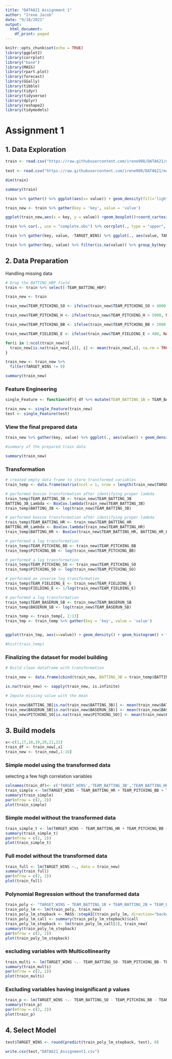 ---
title: "DATA621 Assignment 1"
author: "Irene Jacob"
date: "9/18/2021"
output:
  html_document:
    df_print: paged
---

```{r setup, include=FALSE}
knitr::opts_chunk$set(echo = TRUE)
library(ggplot2)
library(corrplot)
library("base")
library(MASS)
library(rpart.plot)
library(forecast)
library(GGally)
library(tibble)
library(tidyr)
library(tidyverse)
library(dplyr)
library(reshape2)
library(tidymodels)
```

# Assignment 1

## 1. Data Exploration

```{r}
train <- read.csv("https://raw.githubusercontent.com/irene908/DATA621/main/moneyball-training-data.csv") %>%select(-INDEX)
  
test <- read.csv("https://raw.githubusercontent.com/irene908/DATA621/main/moneyball-evaluation-data.csv") %>%select(-INDEX)
```

```{r}
dim(train)
```

```{r}
summary(train)
```

```{r}
train %>% gather() %>% ggplot(aes(x= value)) + geom_density(fill='light blue') + facet_wrap(~key, scales = 'free')
```


```{r}

train_new <- train %>% gather(key = 'key', value = 'value')

ggplot(train_new,aes(x = key, y = value)) +geom_boxplot()+coord_cartesian(ylim = c(0, 1000))+ theme(axis.text.x=element_text(angle=45, hjust=1))
```

```{r,fig.height = 7, fig.width = 7}
train %>% cor(., use = "complete.obs") %>% corrplot(., type = "upper", diag = FALSE)
```


```{r,fig.height = 7, fig.width = 7}

train %>% gather(key, value, -TARGET_WINS) %>% ggplot(., aes(value, TARGET_WINS)) +  geom_point( color="purple") + geom_smooth(method = "lm", se = FALSE, color = "black") + facet_wrap(~key, scales ="free", ncol = 3) 
```

```{r}

train %>% gather(key, value) %>% filter(is.na(value)) %>% group_by(key) %>% tally() %>% mutate(p = n / nrow(train) * 100) %>% mutate(p = paste0(round(p, ifelse(p < 10, 1, 0)), "%")) %>% arrange(desc(n)) %>% rename(`Variable` = key, `Count` = n, `Percentage` = p) 

```
## 2. Data Preparation

Handling missing data

```{r}
# Drop the BATTING_HBP field
train <- train %>% select(-TEAM_BATTING_HBP)

train_new <- train

train_new$TEAM_PITCHING_SO <- ifelse(train_new$TEAM_PITCHING_SO > 4000, NA, train_new$TEAM_PITCHING_SO)

train_new$TEAM_PITCHING_H <- ifelse(train_new$TEAM_PITCHING_H > 5000, NA, train_new$TEAM_PITCHING_H)

train_new$TEAM_PITCHING_BB <- ifelse(train_new$TEAM_PITCHING_BB > 2000, NA, train_new$TEAM_PITCHING_BB)

train_new$TEAM_FIELDING_E <- ifelse(train_new$TEAM_FIELDING_E > 480, NA, train_new$TEAM_FIELDING_E)

```

```{r}

for(i in 1:ncol(train_new)){
  train_new[is.na(train_new[,i]), i] <- mean(train_new[,i], na.rm = TRUE)
}

train_new <- train_new %>% 
  filter(TARGET_WINS != 0)

```


```{r}

summary(train_new)
```



### Feature Engineering

```{r}

single_Feature <- function(df){ df %>% mutate(TEAM_BATTING_1B = TEAM_BATTING_H - TEAM_BATTING_2B - TEAM_BATTING_3B - TEAM_BATTING_HR) }

train_new <- single_Feature(train_new)
test <- single_Feature(test)
```

### View the final prepared data

```{r}

train_new %>% gather(key, value) %>% ggplot(., aes(value)) + geom_density(fill='blue') + facet_wrap(~key, scales ="free")

```

```{r}

#summary of the prepared train data

summary(train_new)

```




### Transformation

```{r echo=FALSE, fig.width=15, message=FALSE, warning=FALSE}

# created empty data frame to store transformed variables
train_temp <- data.frame(matrix(ncol = 1, nrow = length(train_new$TARGET_WINS)))

# performed boxcox transformation after identifying proper lambda
train_temp$TEAM_BATTING_3B <- train_new$TEAM_BATTING_3B
BATTING_3B_Lambda <- BoxCox.lambda(train_new$TEAM_BATTING_3B)
train_temp$BATTING_3B <- log(train_new$TEAM_BATTING_3B)

# performed boxcox transformation after identifying proper lambda
train_temp$TEAM_BATTING_HR <- train_new$TEAM_BATTING_HR
BATTING_HR_Lambda <- BoxCox.lambda(train_new$TEAM_BATTING_HR)
train_temp$BATTING_HR <- BoxCox(train_new$TEAM_BATTING_HR, BATTING_HR_Lambda)

# performed a log transformation
train_temp$TEAM_PITCHING_BB <- train_new$TEAM_PITCHING_BB
train_temp$PITCHING_BB <- log(train_new$TEAM_PITCHING_BB)

# performed a log transformation
train_temp$TEAM_PITCHING_SO <- train_new$TEAM_PITCHING_SO
train_temp$PITCHING_SO <- log(train_new$TEAM_PITCHING_SO)

# performed an inverse log transformation
train_temp$TEAM_FIELDING_E <- train_new$TEAM_FIELDING_E
train_temp$FIELDING_E <- 1/log(train_new$TEAM_FIELDING_E)

# performed a log transformation
train_temp$TEAM_BASERUN_SB <- train_new$TEAM_BASERUN_SB
train_temp$BASERUN_SB <- log(train_new$TEAM_BASERUN_SB)

train_temp <- train_temp[, 2:13]
train_tmp <- train_temp %>% gather(key = 'key', value = 'value')


ggplot(train_tmp, aes(x=value)) + geom_density() + geom_histogram() + facet_wrap(~key, scales ="free", ncol = 6)

#hist(train_temp)
```

### Finalizing the dataset for model building 


```{r}
# Build clean dataframe with transformation

train_new <- data.frame(cbind(train_new, BATTING_3B = train_temp$BATTING_3B, BATTING_HR = train_temp$BATTING_HR,BASERUN_SB = train_temp$BASERUN_SB, PITCHING_BB = train_temp$PITCHING_BB, PITCHING_SO = train_temp$PITCHING_SO, FIELDING_E = train_temp$FIELDING_E))

is.na(train_new) <- sapply(train_new, is.infinite)

# Impute missing value with the mean

train_new$BATTING_3B[is.na(train_new$BATTING_3B)] <- mean(train_new$BATTING_3B, na.rm = TRUE)
train_new$BASERUN_SB[is.na(train_new$BASERUN_SB)] <- mean(train_new$BASERUN_SB, na.rm = TRUE)
train_new$PITCHING_SO[is.na(train_new$PITCHING_SO)] <- mean(train_new$PITCHING_SO, na.rm = TRUE)
```


## 3. Build models

```{r}
x<-c(1,17,18,19,20,21,22)
train_df <- train_new[,x]
train_new <- train_new[,1:16]

```

### Simple model using the transformed data

selecting a few high correlation variables

```{r}
colnames(train_df)<- c('TARGET_WINS','TEAM_BATTING_3B','TEAM_BATTING_HR', 'TEAM_BASERUN_SB', 'TEAM_PITCHING_BB', 'TEAM_PITCHING_SO', 'TEAM_FIELDING_E')
train_simple <- lm(TARGET_WINS ~ TEAM_BATTING_HR + TEAM_PITCHING_BB + TEAM_FIELDING_E, data = train_df)
summary(train_simple)
par(mfrow = c(2, 2))
plot(train_simple)
```

### Simple model without the transformed data

```{r}

train_simple_t <- lm(TARGET_WINS ~ TEAM_BATTING_HR + TEAM_PITCHING_BB + TEAM_FIELDING_E, data = train_new)
summary(train_simple_t)
par(mfrow = c(2, 2))
plot(train_simple_t)

````

### Full model without the transformed data

```{r}
train_full <- lm(TARGET_WINS ~., data = train_new)
summary(train_full)
par(mfrow = c(2, 2))
plot(train_full)
```



### Polynomial Regression without the transformed data

```{r}

train_poly <- "TARGET_WINS ~ TEAM_BATTING_1B + TEAM_BATTING_2B + TEAM_BATTING_3B + TEAM_BATTING_HR + TEAM_BATTING_BB + TEAM_BATTING_SO + TEAM_BASERUN_SB + TEAM_BASERUN_CS + TEAM_PITCHING_H + TEAM_PITCHING_HR + TEAM_PITCHING_BB + TEAM_PITCHING_SO + TEAM_FIELDING_E + TEAM_FIELDING_DP + I(TEAM_BATTING_1B^2)+ I(TEAM_BATTING_2B^2) + I(TEAM_BATTING_3B^2) + I(TEAM_BATTING_HR^2) + I(TEAM_BATTING_BB^2) + I(TEAM_BATTING_SO^2) + I(TEAM_BASERUN_SB^2) + I(TEAM_BASERUN_CS^2) + I(TEAM_PITCHING_H^2) + I(TEAM_PITCHING_HR^2) + I(TEAM_PITCHING_BB^2) + I(TEAM_PITCHING_SO^2) + I(TEAM_FIELDING_E^2) + I(TEAM_FIELDING_DP^2)  + I(TEAM_BATTING_1B^3)+ I(TEAM_BATTING_2B^3) + I(TEAM_BATTING_3B^3) + I(TEAM_BATTING_HR^3) + I(TEAM_BATTING_BB^3) + I(TEAM_BATTING_SO^3) + I(TEAM_BASERUN_SB^3) + I(TEAM_BASERUN_CS^3) + I(TEAM_PITCHING_H^3) + I(TEAM_PITCHING_HR^3) + I(TEAM_PITCHING_BB^3) + I(TEAM_PITCHING_SO^3) + I(TEAM_FIELDING_E^3) + I(TEAM_FIELDING_DP^3)  +I(TEAM_BATTING_1B^4) + I(TEAM_BATTING_2B^4) + I(TEAM_BATTING_3B^4) + I(TEAM_BATTING_HR^4) + I(TEAM_BATTING_BB^4) + I(TEAM_BATTING_SO^4) + I(TEAM_BASERUN_SB^4) + I(TEAM_BASERUN_CS^4) + I(TEAM_PITCHING_H^4) + I(TEAM_PITCHING_HR^4) + I(TEAM_PITCHING_BB^4) + I(TEAM_PITCHING_SO^4) + I(TEAM_FIELDING_E^4) + I(TEAM_FIELDING_DP^4) "
train_poly_lm <- lm(train_poly, train_new)
train_poly_lm_stepback <- MASS::stepAIC(train_poly_lm, direction="backward", trace = F)
train_poly_lm_call <- summary(train_poly_lm_stepback)$call
train_poly_lm_stepback <- lm(train_poly_lm_call[2], train_new)
summary(train_poly_lm_stepback)
par(mfrow = c(2, 2))
plot(train_poly_lm_stepback)
```

### excluding variables with Multicollinearity

```{r}
train_multi <- lm(TARGET_WINS ~.- TEAM_BATTING_SO- TEAM_PITCHING_BB- TEAM_PITCHING_H- TEAM_PITCHING_HR, data = train_new)
summary(train_multi)
par(mfrow = c(2, 2))
plot(train_multi)

```

### Excluding variables having insignificant p values

```{r}

train_p <- lm(TARGET_WINS ~.- TEAM_BATTING_SO - TEAM_PITCHING_BB - TEAM_PITCHING_H - TEAM_PITCHING_HR - TEAM_BASERUN_CS, data = train_new)
summary(train_p)
par(mfrow = c(2, 2))
plot(train_p)

```


## 4. Select Model

```{r}
test$TARGET_WINS <- round(predict(train_poly_lm_stepback, test), 0)
```


```{r}
write.csv(test,"DATA621_Assignment1.csv")
```
